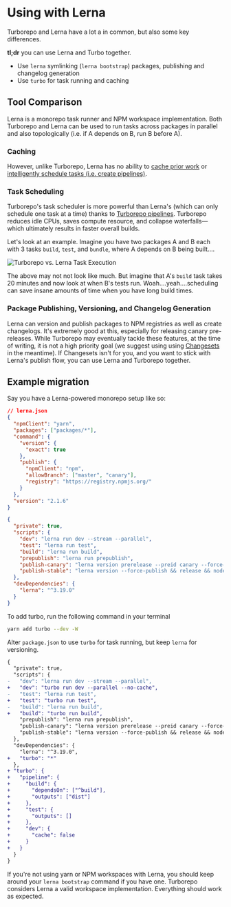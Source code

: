 # Using with Lerna

Turborepo and Lerna have a lot a in common, but also some key differences.

**tl;dr** you can use Lerna and Turbo together.

- Use `lerna` symlinking (`lerna bootstrap`) packages, publishing and changelog generation
- Use `turbo` for task running and caching

## Tool Comparison

Lerna is a monorepo task runner and NPM workspace implementation. Both Turborepo and Lerna can be used to run tasks across packages in parallel and also topologically (i.e. if A depends on B, run B before A).

### Caching

However, unlike Turborepo, Lerna has no ability to [cache prior work](../features/caching) or [intelligently schedule tasks (i.e. create pipelines)](../features/pipelines).

### Task Scheduling

Turborepo's task scheduler is more powerful than Lerna's (which can only schedule one task at a time) thanks to [Turborepo pipelines](../features/pipelines). Turborepo reduces idle CPUs, saves compute resource, and collapse waterfalls—which ultimately results in faster overall builds.

Let's look at an example. Imagine you have two packages A and B each with 3 tasks `build`, `test`, and `bundle`, where A depends on B being built....

![Turborepo vs. Lerna Task Execution](/images/docs/turbo-vs-lerna-execution.png)

The above may not not look like much. But imagine that A's `build` task takes 20 minutes and now look at when B's tests run. Woah....yeah....scheduling can save insane amounts of time when you have long build times.

### Package Publishing, Versioning, and Changelog Generation

Lerna can version and publish packages to NPM registries as well as create changelogs. It's extremely good at this, especially for releasing canary pre-releases. While Turborepo may eventually tackle these features, at the time of writing, it is not a high priority goal (we suggest using using [Changesets](https://github.com/changesets/changesets) in the meantime). If Changesets isn't for you, and you want to stick with Lerna's publish flow, you can use Lerna and Turborepo together.

## Example migration

Say you have a Lerna-powered monorepo setup like so:

```json
// lerna.json
{
  "npmClient": "yarn",
  "packages": ["packages/*"],
  "command": {
    "version": {
      "exact": true
    },
    "publish": {
      "npmClient": "npm",
      "allowBranch": ["master", "canary"],
      "registry": "https://registry.npmjs.org/"
    }
  },
  "version": "2.1.6"
}
```

```json
{
  "private": true,
  "scripts": {
    "dev": "lerna run dev --stream --parallel",
    "test": "lerna run test",
    "build": "lerna run build",
    "prepublish": "lerna run prepublish",
    "publish-canary": "lerna version prerelease --preid canary --force-publish",
    "publish-stable": "lerna version --force-publish && release && node ./scripts/release-notes.js"
  },
  "devDependencies": {
    "lerna": "^3.19.0"
  }
}
```

To add turbo, run the following command in your terminal

```sh
yarn add turbo --dev -W
```

Alter `package.json` to use `turbo` for task running, but keep `lerna` for versioning.

```diff
{
  "private": true,
  "scripts": {
-   "dev": "lerna run dev --stream --parallel",
+   "dev": "turbo run dev --parallel --no-cache",
-   "test": "lerna run test",
+   "test": "turbo run test",
-   "build": "lerna run build",
+   "build": "turbo run build",
    "prepublish": "lerna run prepublish",
    "publish-canary": "lerna version prerelease --preid canary --force-publish",
    "publish-stable": "lerna version --force-publish && release && node ./scripts/release-notes.js"
  },
  "devDependencies": {
    "lerna": "^3.19.0",
+   "turbo": "*"
  },
+ "turbo": {
+   "pipeline": {
+     "build": {
+       "dependsOn": ["^build"],
+       "outputs": ["dist"]
+     },
+     "test": {
+       "outputs": []
+     },
+     "dev": {
+       "cache": false
+     }
+   }
  }
}
```

If you're not using yarn or NPM workspaces with Lerna, you should keep around your `lerna bootstrap` command if you have one. Turborepo considers Lerna a valid workspace implementation. Everything should work as expected.
